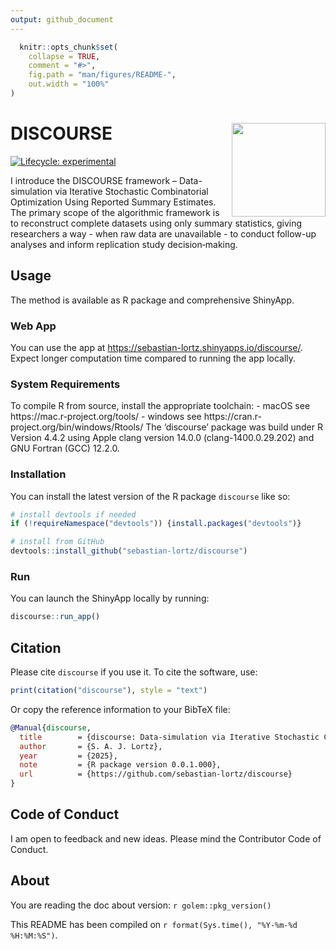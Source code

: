 ```yaml
---
output: github_document
---
```


<!-- README.md is generated from README.Rmd. Please edit that file -->

```r
  knitr::opts_chunk$set(
    collapse = TRUE,
    comment = "#>",
    fig.path = "man/figures/README-",
    out.width = "100%"
)
```

# DISCOURSE <a href="https://sebastian-lortz.github.io/discourse/"><img src="man/figures/logo-comp.png" align="right" height="150" alt-text="DISCOURSE logo"/></a>

<!-- badges:start -->
[![Lifecycle: experimental](https://img.shields.io/badge/lifecycle-experimental-orange.svg)](https://www.tidyverse.org/lifecycle/#experimental)
<!-- badges:end -->

I introduce the DISCOURSE framework – Data-simulation via Iterative Stochastic Combinatorial Optimization Using Reported Summary Estimates. The primary scope of the algorithmic framework is to reconstruct complete datasets using only summary statistics, giving researchers a way - when raw data are unavailable - to conduct follow-up analyses and inform replication study decision‑making.

## Usage

The method is available as R package and comprehensive ShinyApp.

### Web App

You can use the app at [https://sebastian-lortz.shinyapps.io/discourse/](https://sebastian-lortz.shinyapps.io/discourse/). Expect longer computation time compared to running the app locally.


### System Requirements

To compile R from source, install the appropriate toolchain:
 - macOS see https://mac.r-project.org/tools/
 - windows see https://cran.r-project.org/bin/windows/Rtools/
The 'discourse' package was build under R Version 4.4.2 using Apple clang version 14.0.0 (clang-1400.0.29.202) and GNU Fortran (GCC) 12.2.0.

### Installation

You can install the latest version of the R package `discourse` like so:

```r
# install devtools if needed
if (!requireNamespace("devtools")) {install.packages("devtools")}

# install from GitHub
devtools::install_github("sebastian-lortz/discourse")

```

### Run

You can launch the ShinyApp locally by running:

```r
discourse::run_app()
```

## Citation

Please cite `discourse` if you use it. To cite the software, use: 

```r
print(citation("discourse"), style = "text")
```

Or copy the reference information to your BibTeX file:

```bibtex
@Manual{discourse,
  title        = {discourse: Data‐simulation via Iterative Stochastic Combinatorial Optimization Using Reported Summary Estimates},
  author       = {S. A. J. Lortz},
  year         = {2025},
  note         = {R package version 0.0.1.000},
  url          = {https://github.com/sebastian-lortz/discourse}
}
```

## Code of Conduct

I am open to feedback and new ideas.
Please mind the Contributor Code of Conduct.

## About

You are reading the doc about version: `r golem::pkg_version()`

This README has been compiled on `r format(Sys.time(), "%Y-%m-%d %H:%M:%S")`.
